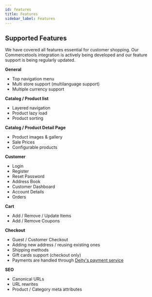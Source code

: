 ```yaml
---
id: features
title: Features
sidebar_label: Features
---
```


## Supported Features

We have covered all features essential for customer shopping. Our Commercetools integration is actively being developed and our feature support is being regularly updated.

**General**

- Top navigation menu
- Multi store support (multilanguage support)
- Multiple currency support

**Catalog / Product list**

- Layered navigation
- Product lazy load
- Product sorting

**Catalog / Product Detail Page**

- Product images & gallery
- Sale Prices
- Configurable products

**Customer**

- Login
- Register
- Reset Password
- Address Book
- Customer Dashboard
- Account Details
- Orders

**Cart**

- Add / Remove / Update Items
- Add / Remove Coupons

**Checkout**

- Guest / Customer Checkout
- Adding new address / reusing existing ones
- Shipping methods
- Gift cards support (checkout only)
- Payments are handled through [Deity's payment service](/docs/payments)

**SEO**

- Canonical URLs
- URL rewrites
- Product / Category meta attributes
